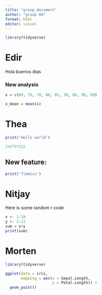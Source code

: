 ```yaml
---
title: "group_document"
author: "group 04"
format: html
editor: visual
---
```


```r
library(tidyverse)
```

# Edir

Hola buenos dias

### New analysis

```r
x = c(89, 79, 70, 86, 85, 30, 86, 88, 89)

x_mean = mean(x)
```

# Thea

```r
print('Hello world')
```

```r
2+2*5*222
```

## New feature:

```r
print('Tiamisu')
```

# Nitjay

Here is some random r code

```r
x <- 1:10
y <- 2:11
sum = x+y
print(sum)

```

# Morten

```r
library(tidyverse)

ggplot(data = iris, 
       mapping = aes(x = Sepal.Length, 
                     y = Petal.Length)) + 
  geom_point()
```
